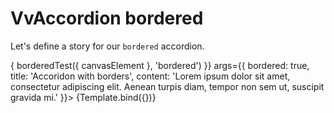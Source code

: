 
<Meta title="Components/Accordion/Props/bordered" />

# VvAccordion bordered

Let's define a story for our `bordered` accordion.

<Canvas>
	<Story
		name="bordered"
		play={async ({ canvasElement }) => {
			borderedTest({ canvasElement }, 'bordered')
		}}
		args={{
			bordered: true,
			title: 'Accoridon with borders',
			content:
				'Lorem ipsum dolor sit amet, consectetur adipiscing elit. Aenean turpis diam, tempor non sem ut, suscipit gravida mi.'
		}}>
		{Template.bind({})}
	</Story>
</Canvas>
